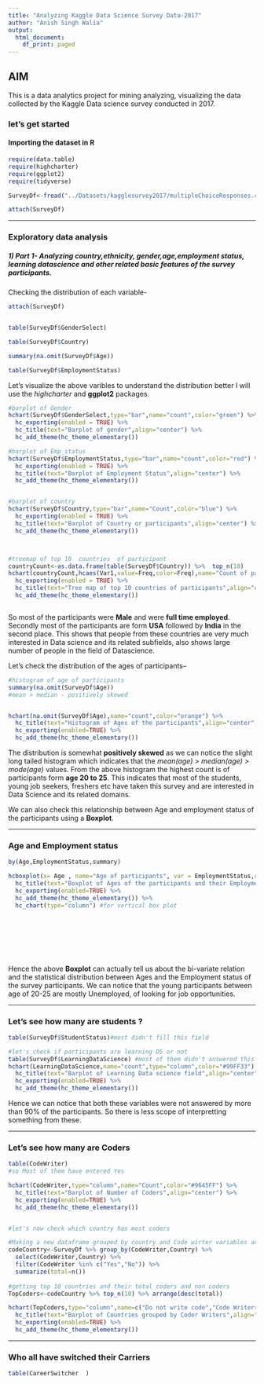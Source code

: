 ```yaml
---
title: "Analyzing Kaggle Data Science Survey Data-2017"
author: "Anish Singh Walia"
output:
  html_document:
    df_print: paged
---
```


## AIM 

This is a data analytics project for mining analyzing, visualizing the data collected by the Kaggle Data science survey conducted in 2017.


### let's get started

#### Importing the dataset in R


```r

require(data.table)
require(highcharter)
require(ggplot2)
require(tidyverse)

SurveyDf<-fread("../Datasets/kagglesurvey2017/multipleChoiceResponses.csv") #for faster data reading

attach(SurveyDf)
```


-------------------


### Exploratory data analysis


##### 1) Part 1- Analyzing country,ethnicity, gender,age,employment status, learning datascience and other related basic features of the survey participants.

Checking the distribution of each variable-
```r
attach(SurveyDf)


table(SurveyDf$GenderSelect)

table(SurveyDf$Country)

summary(na.omit(SurveyDf$Age))

table(SurveyDf$EmploymentStatus)


```


Let's visualize the above varibles to understand the distribution better
I will use the _highcharter_ and __ggplot2__ packages.

```r
#barplot of Gender
hchart(SurveyDf$GenderSelect,type="bar",name="count",color="green") %>%
  hc_exporting(enabled = TRUE) %>%
  hc_title(text="Barplot of gender",align="center") %>%
  hc_add_theme(hc_theme_elementary()) 

#barplot of Emp_status
hchart(SurveyDf$EmploymentStatus,type="bar",name="count",color="red") %>% 
  hc_exporting(enabled = TRUE) %>%
  hc_title(text="Barplot of Employment Status",align="center") %>%
  hc_add_theme(hc_theme_elementary()) 


#barplot of country
hchart(SurveyDf$Country,type="bar",name="Count",color="blue") %>% 
  hc_exporting(enabled = TRUE) %>%
  hc_title(text="Barplot of Country or participants",align="center") %>%
  hc_add_theme(hc_theme_elementary()) 



#treemap of top 10  countries  of participant
countryCount<-as.data.frame(table(SurveyDf$Country)) %>%  top_n(10) 
hchart(countryCount,hcaes(Var1,value=Freq,color=Freq),name="Count of participants",type="treemap") %>%
  hc_exporting(enabled = TRUE) %>%
  hc_title(text="Tree map of top 10 countries of participants",align="center") %>%
  hc_add_theme(hc_theme_elementary()) 



```


So most of the participants were __Male__ and were __full time employed__. Secondly most of the participants are form __USA__ followed by __India__ in the second place.
This shows that people from these countries are very much interested in Data science and its related subfields, also shows large number of people in the field of Datascience.


Let's check the distribution of the ages of participants--




```r

#histogram of age of participants
summary(na.omit(SurveyDf$Age))
#mean > median - positively skewed


hchart(na.omit(SurveyDf$Age),name="count",color="orange") %>%
  hc_title(text="Histogram of Ages of the participants",align="center") %>%
  hc_exporting(enabled=TRUE) %>%
  hc_add_theme(hc_theme_elementary())

```

The distribution is somewhat __positively skewed__ as we can notice the slight long tailed histogram which indicates that the *mean(age) > median(age) > mode(age) * values.
From the above histogram the highest count is of participants form __age 20 to 25__. This indicates that most of the students, young job seekers, freshers etc have taken this survey and are interested in Data Science and its related domains.

We can also check this relationship between Age and employment status of the participants using a __Boxplot__.


---------------------------



### Age and Employment status

```r
by(Age,EmploymentStatus,summary)

hcboxplot(x= Age , name="Age of participants", var = EmploymentStatus,color="purple",outliers = FALSE) %>%
  hc_title(text="Boxplot of Ages of the participants and their Employment Status",align="center") %>%
  hc_exporting(enabled=TRUE) %>%
  hc_add_theme(hc_theme_elementary()) %>% 
  hc_chart(type="column") #for vertical box plot









```
Hence the above __Boxplot__ can actually tell us about the bi-variate relation and the statistical distribution between Ages and the Employment status of the survey participants. We can notice that the young participants between age of 20-25 are mostly Unemployed, of looking for job opportunities.





---------------------------------


### Let's see how many are students ?

```r
table(SurveyDf$StudentStatus)#most didn't fill this field

#let's check if participants are learning DS or not
table(SurveyDf$LearningDataScience) #most of them didn't answered this too
hchart(LearningDataScience,name="count",type="column",color="#99FF33") %>%
  hc_title(text="Barplot of Learning Data science field",align="center") %>%
  hc_exporting(enabled=TRUE) %>%
  hc_add_theme(hc_theme_elementary())


```

Hence we can notice that both these variables were not answered by more than 90% of the participants. So there is less scope of interpretting something from these.


------------------------


### Let's see how many are Coders

```r
table(CodeWriter)
#so Most of them have entered Yes

hchart(CodeWriter,type="column",name="Count",color="#9645FF") %>%
  hc_title(text="Barplot of Number of Coders",align="center") %>%
  hc_exporting(enabled=TRUE) %>%
  hc_add_theme(hc_theme_elementary())


#let's now check which country has most coders

#Making a new dataframe grouped by country and Code wirter variables and summarized by the count of each
codeCountry<-SurveyDf %>% group_by(CodeWriter,Country) %>% 
  select(CodeWriter,Country) %>%
  filter(CodeWriter %in% c("Yes","No")) %>%
  summarize(total=n())
  
#getting top 10 countries and their total coders and non coders
TopCoders<-codeCountry %>% top_n(10) %>% arrange(desc(total))

hchart(TopCoders,type="column",name=c("Do not write code","Code Writers"),hcaes(x=Country,y=total,group=CodeWriter),color=c("black","#FF4040") ) %>%
  hc_title(text="Barplot of Countries grouped by Coder Writers",align="center") %>%
  hc_exporting(enabled=TRUE) %>%
  hc_add_theme(hc_theme_elementary())


```

---------------

### Who all have switched their Carriers


```r

table(CareerSwitcher  )

```




































